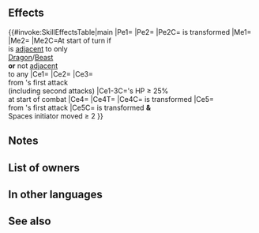 {{Weapon Infobox
|tagid=SID_世界樹の栗鼠の尻尾
|intID=3903
|exclusive=1
|weaponType=Beast
|canUseMove=Cavalry
|cost=400
|might=14
|range=1
|cooldown=-1
|effect=Enables【Canto (２)】.<br><br>Accelerates Special trigger (cooldown count-1). At start of combat, if unit's HP ≥ 25%, grants Atk/Spd/Def/Res+5 to unit, grants Atk/Spd+X to unit (X = 9, - 3 × number of allies with HP ≤ 40%; min 0), grants Special cooldown charge +1 to unit per attack (only highest value applied; does not stack), and reduces damage from foe's first attack by 40% during combat ("first attack" normally means only the first strike; for effects that grant "unit attacks twice," it means the first and second strikes). At start of turn, if unit is adjacent to only beast or dragon allies or is not adjacent to any ally, unit transforms (otherwise, unit reverts). If unit transforms, grants Atk+2 to unit, inflicts Atk/Def-Y on foe during combat (Y = number of spaces from start position to end position of whoever initiated combat, + 3; max 6), and also, if Y ≥ 5, reduces damage from foe's first attack by 30% during combat.<br><br>【Canto (２)】<br>After an attack, Assist skill, or structure destruction, unit can move ２ space(s).<br><br>(Unit moves according to movement type. Once per turn. Cannot attack or assist. Only highest value applied. Does not stack. After moving, if a skill that grants another action would be triggered (like with Galeforce), Canto will trigger after the granted action. Unit's base movement has no effect on movement granted. Cannot warp (using skills like Wings of Mercy) a distance greater than unit would be able to move with normal Canto movement.)
|required=Adult (Cavalry)
|properties=random_owner
}}
==Effects==
{{#invoke:SkillEffectsTable|main
|Pe1={{Eft|Accelerates Special}}
|Pe2={{Eft|Stat Boosts|Atk|2}}
|Pe2C={{Tgt|Unit}} is transformed
|Me1={{Eft|Canto|2}}
|Me2={{Eft|Transform}}
|Me2C=At start of turn if<br>{{Tgt|Unit}} is [[adjacent]] to only<br>{{Cwti|group=1|Beast,Dragon}} [[Dragon]]/[[Beast]]<br>{{Tgt|Allies}} '''or''' not [[adjacent]]<br>to any {{Tgt|Ally}}
|Ce1={{Eft|Temporary buffs|Atk/Spd/Def/Res|9 - (3 x {{Tgt|Allies}} with HP ≤ 40%)|min=0}}
|Ce2={{Eft|Special Cooldown Charge +1}}
|Ce3={{Eft|Damage Reduction|40%}}<br>from {{Tgt|Foe}}'s first attack<br>(including second attacks)
|Ce1-3C={{Tgt|Unit}}'s HP ≥ 25%<br>at start of combat
|Ce4={{Eft|Temporary debuffs|Atk/Def|Spaces initiator moved + 3|max=6}}
|Ce4T={{Tgt|Foe}}
|Ce4C={{Tgt|Unit}} is transformed
|Ce5={{Eft|Damage Reduction|30%}}<br>from {{Tgt|Foe}}'s first attack
|Ce5C={{Tgt|Unit}} is transformed '''&'''<br>Spaces initiator moved ≥ 2
}}
==Notes==
{{Canto|2}}
{{Temporary buffs}}
{{CooldownChargePlus}}
{{DamagePercentageReduction}}
{{Beast (Cavalry)}}
==List of owners==
{{Skill Hero List}}
==In other languages==
{{OtherLanguages
|japanese=世界樹の栗鼠の尻尾
|german=Yggdrasil-Schweif
|spanishEU=Cola de Yggdrasill
|spanishLA=Cola de Yggdrasill
|french=Queue Yggdrasill
|italian=Coda di Yggdrasill
|chineseTW=世界樹松鼠的尾巴
|portuguese=Cauda da árvore
}}
==See also==
{{See also skills|cond=Description LIKE '%grants%number of allies with HP%' AND Exclusive='1'}}
{{Weapons Navbox}}